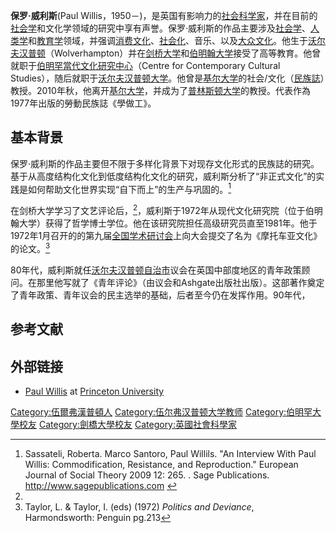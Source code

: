 {{expand|time=2015-03-08T23:05:26+00:00}}
'''保罗·威利斯'''(Paul Willis，1950－)，是英国有影响力的[[社会学家|社会科学家]]，并在目前的[[社会学|社会学]]和文化学领域的研究中享有声誉。保罗·威利斯的作品主要涉及[[社会学|社会学]]、[[人类学|人类学]]和[[教育学|教育学]]领域，并强调[[消费文化|消费文化]]、[[社会化|社会化]]、音乐、以及[[大众文化|大众文化]]。他生于[[沃尔夫汉普顿|沃尔夫汉普顿]]（Wolverhampton）并在[[剑桥大学|剑桥大学]]和[[伯明翰大学|伯明翰大学]]接受了高等教育。他曾就职于[[伯明罕當代文化研究中心|伯明罕當代文化研究中心]]（Centre for Contemporary Cultural Studies），随后就职于[[沃尔夫汉普顿大学|沃尔夫汉普顿大学]]。他曾是[[基尔大学|基尔大学]]的社会/文化（[[民族誌|民族誌]]）教授。2010年秋，他离开[[基尔大学|基尔大学]]，并成为了[[普林斯顿大学|普林斯顿大学]]的教授。代表作為1977年出版的勞動民族誌《學做工》。

==基本背景==

保罗·威利斯的作品主要但不限于多样化背景下对现存文化形式的民族誌的研究。基于从高度结构化文化到低度结构化文化的研究，威利斯分析了“非正式文化”的实践是如何帮助文化世界实现“自下而上”的生产与巩固的。<ref name="sassatelli_interview">Sassateli, Roberta. Marco Santoro, Paul Willils. "An Interview With Paul Willis: Commodification, Resistance, and Reproduction." European Journal of Social Theory 2009 12: 265. {{doi|10.1177/1368431009106205}}. Sage Publications. http://www.sagepublications.com {{Wayback|url=http://www.sagepublications.com/ |date=20111216122133 }}</ref>

在剑桥大学学习了文艺评论后，<ref name="sassatelli_interview"/>，威利斯于1972年从现代文化研究院（位于伯明翰大学）获得了哲学博士学位。他在该研究院担任高级研究员直至1981年。他于1972年1月召开的的第九届[[全国学术研讨会|全国学术研讨会]]上向大会提交了名为《摩托车亚文化》的论文。<ref>Taylor, L. & Taylor, I. (eds) (1972) ''Politics and Deviance'', Harmondsworth: Penguin pg.213</ref> 


80年代，威利斯就任[[沃尔夫汉普顿自治市|沃尔夫汉普顿自治市]]议会在英国中部度地区的青年政策顾问。在那里他写就了《青年评论》（由议会和Ashgate出版社出版）。这部著作奠定了青年政策、青年议会的民主选举的基础，后者至今仍在发挥作用。90年代，

== 参考文献 ==
{{Reflist}}

== 外部链接 ==
*[https://web.archive.org/web/20130518190403/http://www.princeton.edu/sociology/faculty/willis/ Paul Willis] at [[Princeton_University|Princeton University]]

{{Authority control}}

{{DEFAULTSORT:Willis, Paul}}
[[Category:伍爾弗漢普頓人|Category:伍爾弗漢普頓人]]
[[Category:伍尔弗汉普顿大学教师|Category:伍尔弗汉普顿大学教师]]
[[Category:伯明罕大學校友|Category:伯明罕大學校友]]
[[Category:劍橋大學校友|Category:劍橋大學校友]]
[[Category:英國社會科學家|Category:英國社會科學家]]